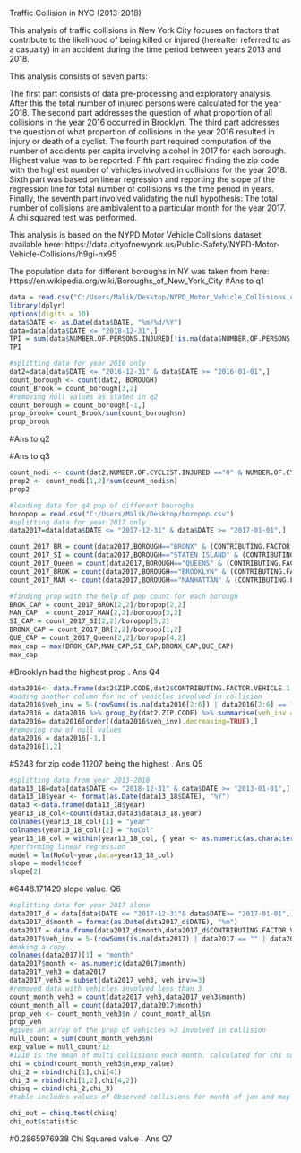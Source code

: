 
Traffic Collision in NYC (2013-2018)

This analysis of traffic collisions in New York City focuses on factors that contribute to the likelihood of being killed or injured (hereafter referred to as a casualty) in an accident during the time period between years 2013 and 2018.

This analysis consists of seven parts:

The first part consists of data pre-processing and exploratory analysis. After this the total number of injured persons were calculated for the year 2018.
The second part addresses the question of what proportion of all collisions in the year 2016 occurred in Brooklyn.
The third part addresses the question of what proportion of collisions in the year 2016 resulted in injury or death of a cyclist.
The fourth part required computation of the number of accidents per capita involving alcohol in 2017 for each borough. Highest value was to be reported.
Fifth part required finding the zip code with the highest number of vehicles involved in collisions for the year 2018.
Sixth part was based on linear regression and reporting the slope of the regression line for total number of collisions vs the time period in years.
Finally, the seventh part involved validating the null hypothesis: The total number of collisions are ambivalent to a particular month for the year 2017. A chi squared test was performed.


This analysis is based on the NYPD Motor Vehicle Collisions dataset available here: https://data.cityofnewyork.us/Public-Safety/NYPD-Motor-Vehicle-Collisions/h9gi-nx95

The population data for different boroughs in NY was taken from here:
https://en.wikipedia.org/wiki/Boroughs_of_New_York_City
#Ans to q1
```r
data = read.csv("C:/Users/Malik/Desktop/NYPD_Motor_Vehicle_Collisions.csv")
library(dplyr)
options(digits = 10)
data$DATE <- as.Date(data$DATE, "%m/%d/%Y")
data=data[data$DATE <= "2018-12-31",]
TPI = sum(data$NUMBER.OF.PERSONS.INJURED[!is.na(data$NUMBER.OF.PERSONS.INJURED)])
TPI
```

```r
#splitting data for year 2016 only
dat2=data[data$DATE <= "2016-12-31" & data$DATE >= "2016-01-01",]
count_borough <- count(dat2, BOROUGH)
count_Brook = count_borough[3,2]
#removing null values as stated in q2
count_borough = count_borough[-1,]
prop_brook= count_Brook/sum(count_borough$n)
prop_brook
```

#Ans to q2


#Ans to q3
```r
count_nodi <- count(dat2,NUMBER.OF.CYCLIST.INJURED =="0" & NUMBER.OF.CYCLIST.KILLED =="0")
prop2 <- count_nodi[1,2]/sum(count_nodi$n)
prop2
```

```r
#loading data for q4 pop of different bouroghs
boropop = read.csv("C:/Users/Malik/Desktop/boropop.csv")
#splitting data for year 2017 only
data2017=data[data$DATE <= "2017-12-31" & data$DATE >= "2017-01-01",]

count_2017_BR = count(data2017,BOROUGH=="BRONX" & (CONTRIBUTING.FACTOR.VEHICLE.1=="Alcohol Involvement"| CONTRIBUTING.FACTOR.VEHICLE.2=="Alcohol Involvement"| CONTRIBUTING.FACTOR.VEHICLE.3=="Alcohol Involvement"| CONTRIBUTING.FACTOR.VEHICLE.4=="Alcohol Involvement"| CONTRIBUTING.FACTOR.VEHICLE.5=="Alcohol Involvement"))
count_2017_SI = count(data2017,BOROUGH=="STATEN ISLAND" & (CONTRIBUTING.FACTOR.VEHICLE.1=="Alcohol Involvement"| CONTRIBUTING.FACTOR.VEHICLE.2=="Alcohol Involvement"| CONTRIBUTING.FACTOR.VEHICLE.3=="Alcohol Involvement"| CONTRIBUTING.FACTOR.VEHICLE.4=="Alcohol Involvement"| CONTRIBUTING.FACTOR.VEHICLE.5=="Alcohol Involvement"))
count_2017_Queen = count(data2017,BOROUGH=="QUEENS" & (CONTRIBUTING.FACTOR.VEHICLE.1=="Alcohol Involvement"| CONTRIBUTING.FACTOR.VEHICLE.2=="Alcohol Involvement"| CONTRIBUTING.FACTOR.VEHICLE.3=="Alcohol Involvement"| CONTRIBUTING.FACTOR.VEHICLE.4=="Alcohol Involvement"| CONTRIBUTING.FACTOR.VEHICLE.5=="Alcohol Involvement"))
count_2017_BROK = count(data2017,BOROUGH=="BROOKLYN" & (CONTRIBUTING.FACTOR.VEHICLE.1=="Alcohol Involvement"| CONTRIBUTING.FACTOR.VEHICLE.2=="Alcohol Involvement"| CONTRIBUTING.FACTOR.VEHICLE.3=="Alcohol Involvement"| CONTRIBUTING.FACTOR.VEHICLE.4=="Alcohol Involvement"| CONTRIBUTING.FACTOR.VEHICLE.5=="Alcohol Involvement"))
count_2017_MAN <- count(data2017,BOROUGH=="MANHATTAN" & (CONTRIBUTING.FACTOR.VEHICLE.1=="Alcohol Involvement"| CONTRIBUTING.FACTOR.VEHICLE.2=="Alcohol Involvement"| CONTRIBUTING.FACTOR.VEHICLE.3=="Alcohol Involvement"| CONTRIBUTING.FACTOR.VEHICLE.4=="Alcohol Involvement"| CONTRIBUTING.FACTOR.VEHICLE.5=="Alcohol Involvement"))

#finding prop with the help of pop count for each borough
BROK_CAP = count_2017_BROK[2,2]/boropop[2,2]
MAN_CAP  = count_2017_MAN[2,2]/boropop[3,2]
SI_CAP = count_2017_SI[2,2]/boropop[5,2]
BRONX_CAP = count_2017_BR[2,2]/boropop[1,2]
QUE_CAP = count_2017_Queen[2,2]/boropop[4,2]
max_cap = max(BROK_CAP,MAN_CAP,SI_CAP,BRONX_CAP,QUE_CAP)
max_cap
```

#Brooklyn had the highest prop . Ans Q4
```r
data2016<- data.frame(dat2$ZIP.CODE,dat2$CONTRIBUTING.FACTOR.VEHICLE.1,dat2$CONTRIBUTING.FACTOR.VEHICLE.2,dat2$CONTRIBUTING.FACTOR.VEHICLE.3,dat2$CONTRIBUTING.FACTOR.VEHICLE.4,dat2$CONTRIBUTING.FACTOR.VEHICLE.5)
#adding another column for no of vehicles involved in collision 
data2016$veh_inv = 5-(rowSums(is.na(data2016[2:6]) | data2016[2:6] == "" | data2016[2:6] == " "))
data2016 = data2016 %>% group_by(dat2.ZIP.CODE) %>% summarise(veh_inv = sum(veh_inv))
data2016= data2016[order((data2016$veh_inv),decreasing=TRUE),]
#removing row of null values
data2016 = data2016[-1,]
data2016[1,2]
```


#5243 for zip code 11207 being the highest . Ans Q5
```r

#splitting data from year 2013-2018
data13_18=data[data$DATE <= "2018-12-31" & data$DATE >= "2013-01-01",]
data13_18$year <- format(as.Date(data13_18$DATE), "%Y")
data3 <-data.frame(data13_18$year)
year13_18_col<-count(data3,data3$data13_18.year)
colnames(year13_18_col)[1] = "year"
colnames(year13_18_col)[2] = "NoCol"
year13_18_col = within(year13_18_col, { year <- as.numeric(as.character(year))})
#performing linear regression
model = lm(NoCol~year,data=year13_18_col)
slope = model$coef
slope[2]
```

#6448.171429 slope value. Q6

```r
#splitting data for year 2017 alone
data2017_d = data[data$DATE <= "2017-12-31"& data$DATE>= "2017-01-01",]
data2017_d$month = format(as.Date(data2017_d$DATE), "%m")
data2017 = data.frame(data2017_d$month,data2017_d$CONTRIBUTING.FACTOR.VEHICLE.1,data2017_d$CONTRIBUTING.FACTOR.VEHICLE.2,data2017_d$CONTRIBUTING.FACTOR.VEHICLE.3,data2017_d$CONTRIBUTING.FACTOR.VEHICLE.4,data2017$CONTRIBUTING.FACTOR.VEHICLE.5)
data2017$veh_inv = 5-(rowSums(is.na(data2017) | data2017 == "" | data2017 == " "))
#making a copy
colnames(data2017)[1] = "month"
data2017$month <- as.numeric(data2017$month)
data2017_veh3 = data2017
data2017_veh3 = subset(data2017_veh3, veh_inv>=3)
#removed data with vehicles involved less than 3
count_month_veh3 = count(data2017_veh3,data2017_veh3$month)
count_month_all = count(data2017,data2017$month)
prop_veh <- count_month_veh3$n / count_month_all$n
prop_veh
#gives an array of the prop of vehicles >3 involved in collision
null_count = sum(count_month_veh3$n)
exp_value = null_count/12
#1210 is the mean of multi collisions each month. calculated for chi squared
chi = cbind(count_month_veh3$n,exp_value)
chi_2 = rbind(chi[1],chi[4])
chi_3 = rbind(chi[1,2],chi[4,2])
chisq = cbind(chi_2,chi_3)
#table includes values of Observed collisions for month of jan and may as well as expected value that is mean 1210

chi_out = chisq.test(chisq)
chi_out$statistic
```

#0.2865976938 Chi Squared value . Ans Q7 

